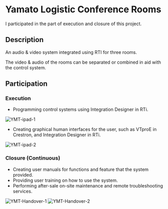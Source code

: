 # Yamato Logistic Conference Rooms

I participated in the part of execution and closure of this project.

## Description

An audio & video system integrated using RTI for three rooms.

The video & audio of the rooms can be separated or combined in aid with the control system.

## Participation

### Execution

- Programming control systems using Integration Designer in RTi.

![YMT-ipad-1](/../public/pic/YAMATO-4.PNG)

- Creating graphical human interfaces for the user, such as VTproE in Crestron, and Integration Designer in RTi.

![YMT-ipad-2](/../public/pic/YAMATO-3.PNG)

### Closure (Continuous)

- Creating user manuals for functions and feature that the system provided.
- Providing user training on how to use the system.
- Performing after-sale on-site maintenance and remote troubleshooting services.

![YMT-Handover-1](/../public/pic/YAMATO-1.jpg)
![YMT-Handover-2](/../public/pic/YAMATO-2.jpg)